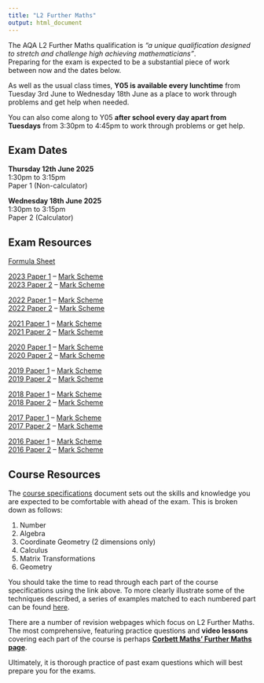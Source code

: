```yaml
---
title: "L2 Further Maths"
output: html_document
---
```


The AQA L2 Further Maths qualification is *"a unique qualification designed to stretch and challenge high achieving mathematicians"*.  
Preparing for the exam is expected to be a substantial piece of work between now and the dates below.

As well as the usual class times, **Y05 is available every lunchtime** from Tuesday 3rd June to Wednesday 18th June as a place to work through problems and get help when needed.

You can also come along to Y05 **after school every day apart from Tuesdays** from 3:30pm to 4:45pm to work through problems or get help.

## Exam Dates

**Thursday 12th June 2025**  
1:30pm to 3:15pm  
Paper 1 (Non-calculator)

**Wednesday 18th June 2025**  
1:30pm to 3:15pm  
Paper 2 (Calculator)

## Exam Resources

[Formula Sheet](https://cdn.sanity.io/files/p28bar15/green/dbfae7eeab8a2339190e93b8664358b9aaf13c2f.pdf)  

[2023 Paper 1](https://cdn.sanity.io/files/p28bar15/green/5de217672144bebd4f9db9be3210b55dbf47b091.pdf)  -- [Mark Scheme](https://cdn.sanity.io/files/p28bar15/green/da6c9d0a4ed7a729f98d659f357bb3de58a4f52b.pdf)  
[2023 Paper 2](https://cdn.sanity.io/files/p28bar15/green/68d589354d223e041df0998cfa58c8650d3cf575.pdf)  -- [Mark Scheme](https://cdn.sanity.io/files/p28bar15/green/0e2d9bd664ab89267297feb9f5f4f9629fdce70b.pdf)    

[2022 Paper 1](https://cdn.sanity.io/files/p28bar15/green/ea376515608eb5d61a1ad5cd7e71543fb6c2fa91.pdf)  -- [Mark Scheme](https://cdn.sanity.io/files/p28bar15/green/91e4ccec9bb86e6248240a7c9e746d88a9119877.pdf)  
[2022 Paper 2](https://cdn.sanity.io/files/p28bar15/green/2baa057669d31f2c5ed5c0d768a6712afcf2f04f.pdf)  -- [Mark Scheme](https://cdn.sanity.io/files/p28bar15/green/44be3b959a3d27905e87ad957b326cefe1a1cd30.pdf)  

[2021 Paper 1](https://cdn.sanity.io/files/p28bar15/green/879ae5029823e1eb007f5db39e730e65d3eb3122.pdf)  -- [Mark Scheme](https://cdn.sanity.io/files/p28bar15/green/0da02d40df02c673fc5ceffe75ea1a93d1d754cf.pdf)  
[2021 Paper 2](https://cdn.sanity.io/files/p28bar15/green/8ff92368fb72fe1f796d546768b55f1f6d11b76f.pdf)  -- [Mark Scheme](https://cdn.sanity.io/files/p28bar15/green/e7287f1e113e0182b45183416352224305ccf97d.pdf)  

[2020 Paper 1](https://cdn.sanity.io/files/p28bar15/green/201e4bdb17cfc04925adb0d0495d49d73f777523.pdf)  -- [Mark Scheme](https://cdn.sanity.io/files/p28bar15/green/e199d7905309e4a4131a762aa36854a9082881d6.pdf)  
[2020 Paper 2](https://cdn.sanity.io/files/p28bar15/green/8a805dcb786058ab9ef65dec4f935c0fc06fec12.pdf)  -- [Mark Scheme](https://cdn.sanity.io/files/p28bar15/green/b05cc4adea5f1f69fdf527b3f26aff0a7ad26466.pdf)  

[2019 Paper 1](https://www.westiesworkshop.com/wp-content/uploads/2021/12/AQA-83601-QP-JUN19.pdf)  -- [Mark Scheme](https://www.westiesworkshop.com/wp-content/uploads/2021/12/AQA-83601-W-MS-JUN19.pdf)  
[2019 Paper 2](https://www.westiesworkshop.com/wp-content/uploads/2021/12/AQA-83602-QP-JUN19.pdf)  -- [Mark Scheme](https://www.westiesworkshop.com/wp-content/uploads/2021/12/AQA-83602-W-MS-JUN19.pdf)  

[2018 Paper 1](https://www.westiesworkshop.com/wp-content/uploads/2021/12/AQA-83601-QP-JUN18.pdf)  -- [Mark Scheme](https://www.westiesworkshop.com/wp-content/uploads/2021/12/AQA-83601-W-MS-JUN18.pdf)  
[2018 Paper 2](https://www.westiesworkshop.com/wp-content/uploads/2021/12/AQA-83602-QP-JUN18.pdf)  -- [Mark Scheme](https://www.westiesworkshop.com/wp-content/uploads/2021/12/AQA-83602-W-MS-JUN18.pdf)  

[2017 Paper 1](https://www.westiesworkshop.com/wp-content/uploads/2021/12/AQA-83601-QP-JUN17.pdf)  -- [Mark Scheme](https://www.westiesworkshop.com/wp-content/uploads/2021/12/AQA-83601-W-MS-JUN17.pdf)  
[2017 Paper 2](https://www.westiesworkshop.com/wp-content/uploads/2021/12/AQA-83602-QP-JUN17.pdf)  -- [Mark Scheme](https://www.westiesworkshop.com/wp-content/uploads/2021/12/AQA-83602-W-MS-JUN17.pdf)  

[2016 Paper 1](https://www.westiesworkshop.com/wp-content/uploads/2021/12/AQA-83601-QP-JUN16.pdf)  -- [Mark Scheme](https://www.westiesworkshop.com/wp-content/uploads/2021/12/AQA-83601-W-MS-JUN16.pdf)  
[2016 Paper 2](https://www.westiesworkshop.com/wp-content/uploads/2021/12/AQA-83602-QP-JUN16.pdf)  -- [Mark Scheme](https://www.westiesworkshop.com/wp-content/uploads/2021/12/AQA-83602-W-MS-JUN16.pdf)  

## Course Resources

The [course specifications](https://cdn.sanity.io/files/p28bar15/green/8d9f2cf8d59a544142d1f4597ac83d58570f4973.pdf) document sets out the skills and knowledge you are expected to be comfortable with ahead of the exam. This is broken down as follows:

1. Number
2. Algebra
3. Coordinate Geometry (2 dimensions only)
4. Calculus
5. Matrix Transformations
6. Geometry

You should take the time to read through each part of the course specifications using the link above. To more clearly illustrate some of the techniques described, a series of examples matched to each numbered part can be found [here]().

There are a number of revision webpages which focus on L2 Further Maths. The most comprehensive, featuring practice questions and **video lessons** covering each part of the course is perhaps [**Corbett Maths' Further Maths page**](https://corbettmaths.com/more/further-maths/).

Ultimately, it is thorough practice of past exam questions which will best prepare you for the exams.

